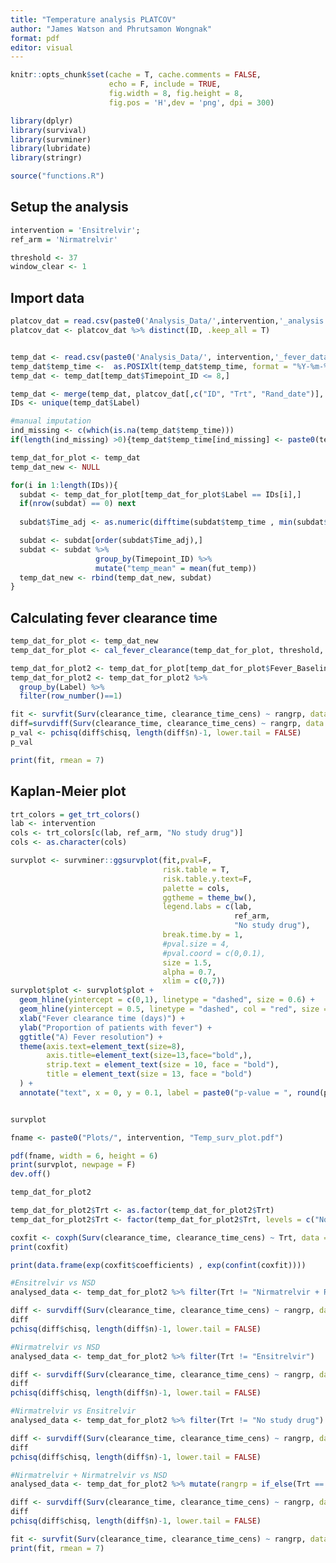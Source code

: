 ```yaml
---
title: "Temperature analysis PLATCOV"
author: "James Watson and Phrutsamon Wongnak"
format: pdf
editor: visual
---
```


```r
knitr::opts_chunk$set(cache = T, cache.comments = FALSE,
                      echo = F, include = TRUE, 
                      fig.width = 8, fig.height = 8,
                      fig.pos = 'H',dev = 'png', dpi = 300)

```

```r
library(dplyr)
library(survival)
library(survminer)
library(lubridate)
library(stringr)

source("functions.R")
```

## Setup the analysis

```r
intervention = 'Ensitrelvir'; 
ref_arm = 'Nirmatrelvir'

threshold <- 37
window_clear <- 1
```

## Import data

```r
platcov_dat = read.csv(paste0('Analysis_Data/',intervention,'_analysis.csv'))
platcov_dat <- platcov_dat %>% distinct(ID, .keep_all = T)


temp_dat <- read.csv(paste0('Analysis_Data/', intervention,'_fever_data.csv'))
temp_dat$temp_time <-  as.POSIXlt(temp_dat$temp_time, format = "%Y-%m-%d %H:%M:%OS")
temp_dat <- temp_dat[temp_dat$Timepoint_ID <= 8,]

temp_dat <- merge(temp_dat, platcov_dat[,c("ID", "Trt", "Rand_date")], by.x = "Label", by.y = "ID")
IDs <- unique(temp_dat$Label)

#manual imputation
ind_missing <- c(which(is.na(temp_dat$temp_time)))
if(length(ind_missing) >0){temp_dat$temp_time[ind_missing] <- paste0(temp_dat$fut_dat[ind_missing], "10:00:00")}
```

```r
temp_dat_for_plot <- temp_dat
temp_dat_new <- NULL

for(i in 1:length(IDs)){
  subdat <- temp_dat_for_plot[temp_dat_for_plot$Label == IDs[i],]
  if(nrow(subdat) == 0) next
  
  subdat$Time_adj <- as.numeric(difftime(subdat$temp_time , min(subdat$temp_time), unit = "days"))

  subdat <- subdat[order(subdat$Time_adj),]
  subdat <- subdat %>%
                   group_by(Timepoint_ID) %>%
                   mutate("temp_mean" = mean(fut_temp))
  temp_dat_new <- rbind(temp_dat_new, subdat)
}
```

## Calculating fever clearance time

```r
temp_dat_for_plot <- temp_dat_new
temp_dat_for_plot <- cal_fever_clearance(temp_dat_for_plot, threshold, window_clear)
```

```r
temp_dat_for_plot2 <- temp_dat_for_plot[temp_dat_for_plot$Fever_Baseline == 1, ]
temp_dat_for_plot2 <- temp_dat_for_plot2 %>%
  group_by(Label) %>%
  filter(row_number()==1)
```

```r
fit <- survfit(Surv(clearance_time, clearance_time_cens) ~ rangrp, data = temp_dat_for_plot2) 
diff=survdiff(Surv(clearance_time, clearance_time_cens) ~ rangrp, data = temp_dat_for_plot2) 
p_val <- pchisq(diff$chisq, length(diff$n)-1, lower.tail = FALSE)
p_val
```

```r
print(fit, rmean = 7)
```

## Kaplan-Meier plot

```r
trt_colors = get_trt_colors()
lab <- intervention
cols <- trt_colors[c(lab, ref_arm, "No study drug")]
cols <- as.character(cols)
```

```r
survplot <- survminer::ggsurvplot(fit,pval=F,
                                  risk.table = T,
                                  risk.table.y.text=F,
                                  palette = cols,
                                  ggtheme = theme_bw(),
                                  legend.labs = c(lab, 
                                                  ref_arm,
                                                  "No study drug"),
                                  break.time.by = 1,
                                  #pval.size = 4,
                                  #pval.coord = c(0,0.1),
                                  size = 1.5,
                                  alpha = 0.7,
                                  xlim = c(0,7)) 
survplot$plot <- survplot$plot + 
  geom_hline(yintercept = c(0,1), linetype = "dashed", size = 0.6) +
  geom_hline(yintercept = 0.5, linetype = "dashed", col = "red", size = 0.6) +
  xlab("Fever clearance time (days)") +
  ylab("Proportion of patients with fever") +
  ggtitle("A) Fever resolution") +
  theme(axis.text=element_text(size=8),
        axis.title=element_text(size=13,face="bold",),
        strip.text = element_text(size = 10, face = "bold"),
        title = element_text(size = 13, face = "bold")
  ) +
  annotate("text", x = 0, y = 0.1, label = paste0("p-value = ", round(p_val,1)), vjust=0, hjust = 0)


survplot
```

```r
fname <- paste0("Plots/", intervention, "Temp_surv_plot.pdf")

pdf(fname, width = 6, height = 6)
print(survplot, newpage = F)
dev.off()
```

```r
temp_dat_for_plot2

temp_dat_for_plot2$Trt <- as.factor(temp_dat_for_plot2$Trt)
temp_dat_for_plot2$Trt <- factor(temp_dat_for_plot2$Trt, levels = c("No study drug", "Ensitrelvir", "Nirmatrelvir + Ritonavir"))

coxfit <- coxph(Surv(clearance_time, clearance_time_cens) ~ Trt, data = temp_dat_for_plot2) 
print(coxfit)
```

```r
print(data.frame(exp(coxfit$coefficients) , exp(confint(coxfit))))
```

```r
#Ensitrelvir vs NSD
analysed_data <- temp_dat_for_plot2 %>% filter(Trt != "Nirmatrelvir + Ritonavir")

diff <- survdiff(Surv(clearance_time, clearance_time_cens) ~ rangrp, data = analysed_data) 
diff
pchisq(diff$chisq, length(diff$n)-1, lower.tail = FALSE)
```

```r
#Nirmatrelvir vs NSD
analysed_data <- temp_dat_for_plot2 %>% filter(Trt != "Ensitrelvir")

diff <- survdiff(Surv(clearance_time, clearance_time_cens) ~ rangrp, data = analysed_data) 
diff
pchisq(diff$chisq, length(diff$n)-1, lower.tail = FALSE)
```

```r
#Nirmatrelvir vs Ensitrelvir
analysed_data <- temp_dat_for_plot2 %>% filter(Trt != "No study drug")

diff <- survdiff(Surv(clearance_time, clearance_time_cens) ~ rangrp, data = analysed_data) 
diff
pchisq(diff$chisq, length(diff$n)-1, lower.tail = FALSE)
```

```r
#Nirmatrelvir + Nirmatrelvir vs NSD
analysed_data <- temp_dat_for_plot2 %>% mutate(rangrp = if_else(Trt == "No study drug", rangrp, "Treated"))

diff <- survdiff(Surv(clearance_time, clearance_time_cens) ~ rangrp, data = analysed_data) 
diff
pchisq(diff$chisq, length(diff$n)-1, lower.tail = FALSE)
```

```r
fit <- survfit(Surv(clearance_time, clearance_time_cens) ~ rangrp, data = analysed_data) 
print(fit, rmean = 7)
```
